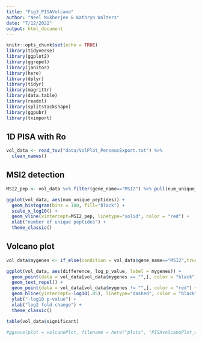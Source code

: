 ```yaml
---
title: "Fig3_PISAVolcano"
author: "Neel Mukherjee & Kathryn Walters"
date: "7/12/2022"
output: html_document
---
```



```r
knitr::opts_chunk$set(echo = TRUE)
library(tidyverse)
library(ggplot2)
library(ggrepel)
library(janitor)
library(here)
library(dplyr)
library(tidyr)
library(magrittr)
library(data.table)
library(readxl)
library(splitstackshape)
library(ggpubr)
library(tximport)
```

## 1D PISA with Ro

```r
vol_data <- read_tsv("data/VolPlot_PerseusExport.txt") %>%
  clean_names()

```

## MSI2 detection

```r
MSI2_pep <- vol_data %>% filter(gene_name=="MSI2") %>% pull(num_unique_peptides)

ggplot(vol_data, aes(num_unique_peptides)) +
  geom_histogram(bins = 100, fill="black") +
  scale_x_log10() +
  geom_vline(xintercept=MSI2_pep, linetype="solid", color = "red") +
  xlab("number of unique peptides") +
  theme_classic()


```

## Volcano plot


```r
vol_data$mygenes <- if_else(condition = vol_data$gene_name=="MSI2",true = "MSI2", false = "")

ggplot(vol_data, aes(difference, log_p_value, label = mygenes)) +
  geom_point(data = vol_data[vol_data$mygenes == "",], color = "black", alpha=.5, size=.5) +
  geom_text_repel() +
  geom_point(data = vol_data[vol_data$mygenes != "",], color = "red") +
  geom_hline(yintercept=-log10(.05), linetype="dashed", color = "black") +
  ylab("-log10 p-value") +
  xlab("log2 fold change") +
  theme_classic() 

table(vol_data$significant)

#ggsave(plot = volcanoPlot, filename = here("plots", "PISAvolcanoPlot_wMSI2point.pdf"), device = "pdf", units = "in", width = 5, height = 4, dpi = 320)
```